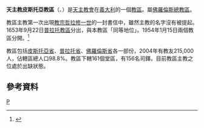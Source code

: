{{Infobox diocese
|name =皮斯托亞
|jurisdiction = 教區
|latin = Dioecesis Pistoriensis
|local = 
|border = catholic
|image = Italy Tuscany Diocese map Pistoia.svg
|image_size = 
|image_alt = 
|caption = 教區範圍
|image2 =Duomo di Pistoia.jpg
|caption2 =皮斯托亞主教座堂
|location = [[義大利|義大利]]
|rite = [[羅馬禮|羅馬禮]]
|territory = [[皮斯托亞省|皮斯托亞省]]、[[普拉托省|普拉托省]]、[[佛羅倫斯省|佛羅倫斯省]]各一部
|population =215,000
|patron =  
|province = 佛羅倫斯
|established = 不遲於5世紀末
|cathedral = [[皮斯托亞主教座堂|皮斯托亞主教座堂]]
|co-cathedral = 
|leadership = 主教 
|website =[http://www.diocesipistoia.it/ 官方網頁]
|pope =  
|patriarch= 
|metropolitan =
|ordinary = 懸空
|coadjutor archbishop = 
|coadjutor bishop = 
|auxiliary = 
|emeritus = }}

'''天主教皮斯托亞教區'''（{{lang-la|Dioecesis Pistoriensis}}、{{lang-it|Diocesi di Pistoia}}）是[[天主教會|天主教會]]在[[義大利|義大利]]的一個[[教區|教區]]。屬[[天主教佛羅倫斯總教區|佛羅倫斯總教區]]。

教區主教第一次出現[[教宗哲拉修一世|教宗哲拉修一世]]的一封書信中，雖然主教的名字沒有被提起。1653年9月22日[[天主教普拉托教區|普拉托教區]]分出，與本教區「同等地位」。1954年1月15日兩個教區分開。<ref>{{cite journal
|journal=[[宗座公報|宗座公報]]
|publisher=梵蒂岡出版社
|date=1954年
|volume=46
|title=''Clerus populusque''
|page=390
|url=http://www.vatican.va/archive/aas/documents/AAS%2046%20%5B1954%5D%20-%20ocr.pdf
|access-date=2014-07-18
|archive-date=2013-09-03
|archive-url=https://web.archive.org/web/20130903002740/http://www.vatican.va/archive/aas/documents/AAS%2046%20%5B1954%5D%20-%20ocr.pdf
|dead-url=no
}}</ref>

教區包括[[皮斯托亞省|皮斯托亞省]]、[[普拉托省|普拉托省]]、[[佛羅倫斯省|佛羅倫斯省]]各一部份，2004年有教友215,000人，佔轄區總人口98.8%。教區下轄161個堂區，有156名司鐸。目前教區主教之位處於出缺狀態。

==參考資料==
{{reflist}}

[[Category:義大利天主教教區|P]]
{{意大利天主教教區}}